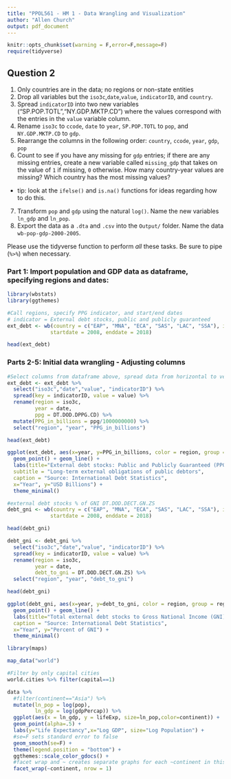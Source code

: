 ```yaml
---
title: "PPOL561 - HM 1 - Data Wrangling and Visualization"
author: "Allen Church"
output: pdf_document
---
```

```r
knitr::opts_chunk$set(warning = F,error=F,message=F)
require(tidyverse)
```
## Question 2
1. Only countries are in the data; no regions or non-state entities
2. Drop all variables but the `iso3c`,`date`,`value`, `indicatorID`, and `country`.
3. Spread `indicatorID` into two new variables ("SP.POP.TOTL","NY.GDP.MKTP.CD") where the values correspond with the entries in the `value` variable column. 
4. Rename `iso3c` to `ccode`, `date` to `year`, `SP.POP.TOTL` to `pop`, and `NY.GDP.MKTP.CD` to `gdp`.
5. Rearrange the columns in the following order: `country`, `ccode`, `year`, `gdp`, `pop`
6. Count to see if you have any missing for `gdp` entries; if there are any missing entries, create a new variable called `missing_gdp` that takes on the value of `1` if missing, `0` otherwise. How many country-year values are missing? Which country has the most missing values?
  - tip: look at the `ifelse()` and `is.na()` functions for ideas regarding how to do this.
7. Transform `pop` and `gdp` using the natural `log()`. Name the new variables `ln_gdp` and `ln_pop`.
8. Export the data as a `.dta` and `.csv` into the `Output/` folder. Name the data `wb-pop-gdp-2000-2005`.

Please use the tidyverse function to perform _all_ these tasks. Be sure to pipe (` %>% `) when necessary.

### Part 1: Import population and GDP data as dataframe, specifying regions and dates:
```r
library(wbstats)
library(ggthemes)

#Call regions, specify PPG indicator, and start/end dates
# indicator = External debt stocks, public and publicly guaranteed
ext_debt <- wb(country = c("EAP", "MNA", "ECA", "SAS", "LAC", "SSA"), indicator = "DT.DOD.DPPG.CD",
              startdate = 2008, enddate = 2018)

head(ext_debt)
```

### Parts 2-5: Initial data wrangling - Adjusting columns
```r
#Select columns from dataframe above, spread data from horizontal to vertical format, rename columns, mutate to convert units to billions, and select final columns
ext_debt <- ext_debt %>%  
  select("iso3c","date","value", "indicatorID") %>% 
  spread(key = indicatorID, value = value) %>% 
  rename(region = iso3c,
         year = date,
         ppg = DT.DOD.DPPG.CD) %>%
  mutate(PPG_in_billions = ppg/1000000000) %>%
  select("region", "year", "PPG_in_billions")

head(ext_debt)
```

```r
ggplot(ext_debt, aes(x=year, y=PPG_in_billions, color = region, group = region)) +
  geom_point() + geom_line() +
  labs(title="External debt stocks: Public and Publicly Guaranteed (PPG)",
  subtitle = "Long-term external obligations of public debtors",
  caption = "Source: International Debt Statistics",
  x="Year", y="USD Billions") +
  theme_minimal()
```

```r
#external debt stocks % of GNI DT.DOD.DECT.GN.ZS
debt_gni <- wb(country = c("EAP", "MNA", "ECA", "SAS", "LAC", "SSA"), indicator = "DT.DOD.DECT.GN.ZS",
              startdate = 2008, enddate = 2018)

head(debt_gni)
```
```r
debt_gni <- debt_gni %>%  
  select("iso3c","date","value", "indicatorID") %>% 
  spread(key = indicatorID, value = value) %>% 
  rename(region = iso3c,
         year = date,
         debt_to_gni = DT.DOD.DECT.GN.ZS) %>%
  select("region", "year", "debt_to_gni")

head(debt_gni)
```

```r
ggplot(debt_gni, aes(x=year, y=debt_to_gni, color = region, group = region)) +
  geom_point() + geom_line() +
  labs(title="Total external debt stocks to Gross National Income (GNI)",
  caption = "Source: International Debt Statistics",
  x="Year", y="Percent of GNI") +
  theme_minimal()
```
```r
library(maps)

map_data("world")

#Filter by only capital cities
world.cities %>% filter(capital==1)
```



```r
data %>% 
  #filter(continent=="Asia") %>% 
  mutate(ln_pop = log(pop),
         ln_gdp = log(gdpPercap)) %>% 
  ggplot(aes(x = ln_gdp, y = lifeExp, size=ln_pop,color=continent)) +
  geom_point(alpha=.5) +
  labs(y="Life Expectancy",x="Log GDP", size="Log Population") +
  #se=F sets standard error to false
  geom_smooth(se=F) +
  theme(legend.position = "bottom") +
  ggthemes::scale_color_gdocs() +
  #facet wrap and ~ creates separate graphs for each ~continent in this case
  facet_wrap(~continent, nrow = 1)
```

